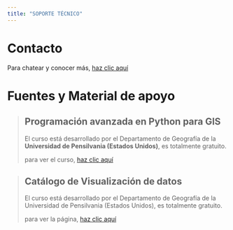 ```yaml
---
title: "SOPORTE TÉCNICO"
---
```


# **Contacto**

Para chatear y conocer más, [haz clic aquí](https://wa.me/message/27B6XWJBVALAN1)



# **Fuentes y Material de apoyo**

>
> ## Programación avanzada en Python para GIS
> 
> El curso está desarrollado por el Departamento de Geografía de la **Universidad
> de Pensilvania (Estados Unidos)**, es totalmente gratuito. 
>
> para ver el curso, [haz clic aquí](https://www.e-education.psu.edu/geog489/home.html)
>


>
> ## Catálogo de Visualización de datos
> 
> El curso está desarrollado por el Departamento de Geografía de la Universidad
> de Pensilvania (Estados Unidos), es totalmente gratuito. 
>
> para ver la página, [haz clic aquí](https://datavizcatalogue.com/)
>

